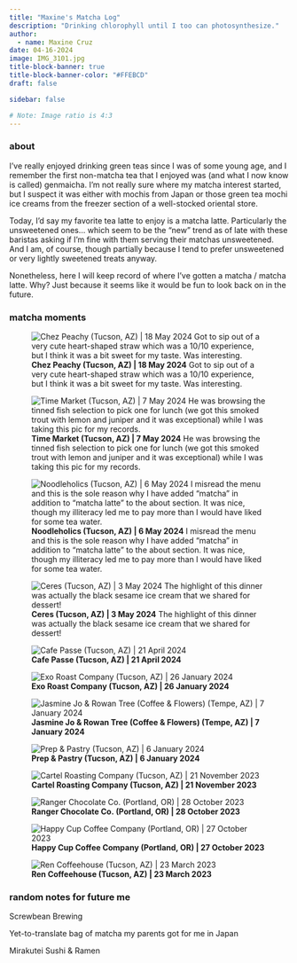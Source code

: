 ```yaml
---
title: "Maxine's Matcha Log"
description: "Drinking chlorophyll until I too can photosynthesize."
author:
  - name: Maxine Cruz
date: 04-16-2024
image: IMG_3101.jpg
title-block-banner: true
title-block-banner-color: "#FFEBCD"
draft: false

sidebar: false

# Note: Image ratio is 4:3
---
```


### about

I've really enjoyed drinking green teas since I was of some young age, and I remember the first non-matcha tea that I enjoyed was (and what I now know is called) genmaicha. I'm not really sure where my matcha interest started, but I suspect it was either with mochis from Japan or those green tea mochi ice creams from the freezer section of a well-stocked oriental store.

Today, I'd say my favorite tea latte to enjoy is a matcha latte. Particularly the unsweetened ones... which seem to be the "new" trend as of late with these baristas asking if I'm fine with them serving their matchas unsweetened. And I am, of course, though partially because I tend to prefer unsweetened or very lightly sweetened treats anyway.

Nonetheless, here I will keep record of where I've gotten a matcha / matcha latte. Why? Just because it seems like it would be fun to look back on in the future.

### matcha moments

::: {layout-ncol="3" layout-nrow="3"}
![**Chez Peachy (Tucson, AZ) \| 18 May 2024** Got to sip out of a very cute heart-shaped straw which was a 10/10 experience, but I think it was a bit sweet for my taste. Was interesting.](IMG_6419.jpeg)

![**Time Market (Tucson, AZ) \| 7 May 2024** He was browsing the tinned fish selection to pick one for lunch (we got this smoked trout with lemon and juniper and it was exceptional) while I was taking this pic for my records.](IMG_6189.jpeg)

![**Noodleholics (Tucson, AZ) \| 6 May 2024** I misread the menu and this is the sole reason why I have added "matcha" in addition to "matcha latte" to the about section. It was nice, though my illiteracy led me to pay more than I would have liked for some tea water.](IMG_6182.jpeg)

![**Ceres (Tucson, AZ) \| 3 May 2024** The highlight of this dinner was actually the black sesame ice cream that we shared for dessert!](IMG_6156.jpg)

![**Cafe Passe (Tucson, AZ) \| 21 April 2024**](IMG_7185.jpg)

![**Exo Roast Company (Tucson, AZ) \| 26 January 2024**](IMG_3100.jpg)

![**Jasmine Jo & Rowan Tree (Coffee & Flowers) (Tempe, AZ) \| 7 January 2024**](IMG_2476.jpg)

![**Prep & Pastry (Tucson, AZ) \| 6 January 2024**](IMG_2386.jpg)

![**Cartel Roasting Company (Tucson, AZ) \| 21 November 2023**](IMG_0108.jpg)

![**Ranger Chocolate Co. (Portland, OR) \| 28 October 2023**](IMG_9027.jpg)

![**Happy Cup Coffee Company (Portland, OR) \| 27 October 2023**](IMG_8981.jpg)

![**Ren Coffeehouse (Tucson, AZ) \| 23 March 2023**](IMG_4495.jpg)
:::

### random notes for future me

Screwbean Brewing

Yet-to-translate bag of matcha my parents got for me in Japan

Mirakutei Sushi & Ramen
